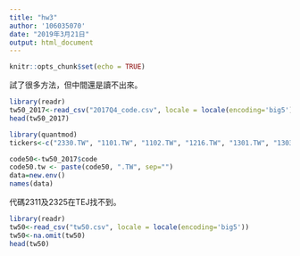 ```yaml
---
title: "hw3"
author: '106035070'
date: "2019年3月21日"
output: html_document
---
```


```r
knitr::opts_chunk$set(echo = TRUE)
```

試了很多方法，但中間還是讀不出來。

```r
library(readr)
tw50_2017<-read_csv("2017Q4_code.csv", locale = locale(encoding='big5'))
head(tw50_2017)

library(quantmod)
tickers<-c("2330.TW", "1101.TW", "1102.TW", "1216.TW", "1301.TW", "1303.TW", "1326.TW", "1402.TW", "2002.TW", "2105.TW", "2633.TW", "2801.TW", "2823.TW", "2880.TW", "2881.TW", "2882.TW", "2883.TW", "2884.TW", "2885.TW", "2886.TW", "2887.TW", "2890.TW", "2891.TW", "2892.TW", "5876.TW", "5880.TW", "2912.TW", "5871.TW", "9904.TW", "6505.TW", "2303.TW", "2330.TW", "2408.TW", "2454.TW", "3711.TW", "2301.TW", "2357.TW", "2382.TW", "2395.TW", "4938.TW", "2409.TW", "3008.TW", "3481.TW", "2412.TW", "3045.TW", "4904.TW", "2308.TW", "2327.TW", "2317.TW", "2354.TW", "2474.TW")
```

```r
code50<-tw50_2017$code
code50.tw <- paste(code50, ".TW", sep="")
data=new.env()
names(data)
```

代碼2311及2325在TEJ找不到。

```r
library(readr)
tw50<-read_csv("tw50.csv", locale = locale(encoding='big5'))
tw50<-na.omit(tw50)
head(tw50)
```

